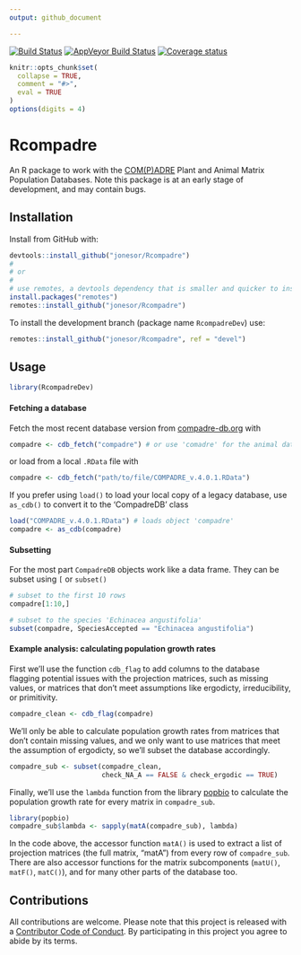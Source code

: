 ```yaml
---
output: github_document

---
```


<!-- README.md is generated from README.Rmd. Please edit that file -->
[![Build Status](https://travis-ci.org/jonesor/Rcompadre.svg?branch=devel)](https://travis-ci.org/jonesor/Rcompadre) [![AppVeyor Build Status](https://ci.appveyor.com/api/projects/status/github/jonesor/Rcompadre?branch=devel&svg=true)](https://ci.appveyor.com/project/jonesor/Rcompadre) [![Coverage status](https://codecov.io/gh/jonesor/Rcompadre/branch/devel/graph/badge.svg)](https://codecov.io/github/jonesor/Rcompadre?branch=devel)


```r
knitr::opts_chunk$set(
  collapse = TRUE,
  comment = "#>",
  eval = TRUE
)
options(digits = 4)
```

# Rcompadre

An R package to work with the [COM(P)ADRE](https://www.compadre-db.org/) Plant and Animal Matrix Population Databases. Note this package is at an early stage of development, and may contain bugs.


## Installation

Install from GitHub with:

```r
devtools::install_github("jonesor/Rcompadre")
#
# or
#
# use remotes, a devtools dependency that is smaller and quicker to install
install.packages("remotes")
remotes::install_github("jonesor/Rcompadre")
```

To install the development branch (package name `RcompadreDev`) use:
```r
remotes::install_github("jonesor/Rcompadre", ref = "devel")
```

## Usage

```r
library(RcompadreDev)
```

#### Fetching a database

Fetch the most recent database version from [compadre-db.org](https://www.compadre-db.org/) with

```r
compadre <- cdb_fetch("compadre") # or use 'comadre' for the animal database
```

or load from a local `.RData` file with

```r
compadre <- cdb_fetch("path/to/file/COMPADRE_v.4.0.1.RData")
```

If you prefer using `load()` to load your local copy of a legacy database, use `as_cdb()` to convert it to the 'CompadreDB' class

```r
load("COMPADRE_v.4.0.1.RData") # loads object 'compadre'
compadre <- as_cdb(compadre)
```

#### Subsetting

For the most part `CompadreDB` objects work like a data frame. They can be subset using `[` or `subset()`

```r
# subset to the first 10 rows
compadre[1:10,]

# subset to the species 'Echinacea angustifolia'
subset(compadre, SpeciesAccepted == "Echinacea angustifolia")
```

#### Example analysis: calculating population growth rates

First we'll use the function `cdb_flag` to add columns to the database flagging potential issues with the projection matrices, such as missing values, or matrices that don't meet assumptions like ergodicty, irreducibility, or primitivity.

```r
compadre_clean <- cdb_flag(compadre)
```

We'll only be able to calculate population growth rates from matrices that don't contain missing values, and we only want to use matrices that meet the assumption of ergodicty, so we'll subset the database accordingly.

```r
compadre_sub <- subset(compadre_clean,
                       check_NA_A == FALSE & check_ergodic == TRUE)
```

Finally, we'll use the `lambda` function from the library [popbio](https://github.com/cstubben/popbio) to calculate the population growth rate for every matrix in `compadre_sub`.

```r
library(popbio)
compadre_sub$lambda <- sapply(matA(compadre_sub), lambda)
```

In the code above, the accessor function `matA()` is used to extract a list of projection matrices (the full matrix, "matA") from every row of `compadre_sub`. There are also accessor functions for the matrix subcomponents (`matU()`, `matF()`, `matC()`), and for many other parts of the database too.


## Contributions

All contributions are welcome. Please note that this project is released with a [Contributor Code of Conduct](CONDUCT.md). By participating in this project you agree to abide by its terms.
